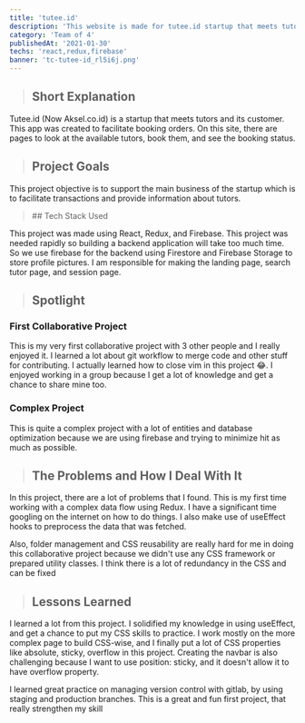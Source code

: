 ```yaml
---
title: 'tutee.id'
description: 'This website is made for tutee.id startup that meets tutors from universities with customers.'
category: 'Team of 4'
publishedAt: '2021-01-30'
techs: 'react,redux,firebase'
banner: 'tc-tutee-id_rl5i6j.png'
---
```


> ## Short Explanation

Tutee.id (Now Aksel.co.id) is a startup that meets tutors and its customer. This app was created to facilitate booking orders. On this site, there are pages to look at the available tutors, book them, and see the booking status.

> ## Project Goals

This project objective is to support the main business of the startup
which is to facilitate transactions and provide information about
tutors.

<blockquote className='with-icons'>
  ## Tech Stack Used
  <div class='not-prose mt-2'>
    <TechIcons techs={['react', 'redux', 'firebase']} />
  </div>
</blockquote>

This project was made using React, Redux, and Firebase. This project
was needed rapidly so building a backend application will take too
much time. So we use firebase for the backend using Firestore and
Firebase Storage to store profile pictures. I am responsible for
making the landing page, search tutor page, and session page.

<SplitImage>
  <Split>
    <CloudinaryImg
      className='!mb-0'
      mdx
      publicId='mstqmarfn/tutee-id/tutee-1_jhx3st'
      alt='tutee-1'
      width={800}
      height={2709}
    />
  </Split>
  <Split>
    <CloudinaryImg
      className='!mb-0'
      mdx
      publicId='mstqmarfn/tutee-id/tutee-2_dvybsa'
      alt='tutee-2'
      width={800}
      height={1001}
    />
    <CloudinaryImg
      mdx
      publicId='mstqmarfn/tutee-id/tutee-3_ikgyzz'
      alt='tutee-3'
      width={800}
      height={1067}
    />
    <CloudinaryImg
      mdx
      publicId='mstqmarfn/tutee-id/tutee-4_wxgcnh'
      alt='tutee-4'
      width={800}
      height={442}
    />
  </Split>
</SplitImage>

<CloudinaryImg
  mdx
  publicId='mstqmarfn/tutee-id/gif1_adhmgj'
  alt='gif1'
  width={640}
  height={355}
/>

<CloudinaryImg
  mdx
  publicId='mstqmarfn/tutee-id/gif2_xnzoel'
  alt='gif2'
  width={640}
  height={355}
/>

> ## Spotlight

### First Collaborative Project

This is my very first collaborative project with 3 other people and I
really enjoyed it. I learned a lot about git workflow to merge code
and other stuff for contributing. I actually learned how to close vim
in this project 😂. I enjoyed working in a group because I get a lot
of knowledge and get a chance to share mine too.

### Complex Project

This is quite a complex project with a lot of entities and database
optimization because we are using firebase and trying to minimize hit
as much as possible.

> ## The Problems and How I Deal With It

In this project, there are a lot of problems that I found. This is my
first time working with a complex data flow using Redux. I have a
significant time googling on the internet on how to do things. I also
make use of useEffect hooks to preprocess the data that was fetched.

Also, folder management and CSS reusability are really hard for me in
doing this collaborative project because we didn't use any CSS
framework or prepared utility classes. I think there is a lot of
redundancy in the CSS and can be fixed

> ## Lessons Learned

I learned a lot from this project. I solidified my knowledge in using
useEffect, and get a chance to put my CSS skills to practice. I work
mostly on the more complex page to build CSS-wise, and I finally put a
lot of CSS properties like absolute, sticky, overflow in this project.
Creating the navbar is also challenging because I want to use
position: sticky, and it doesn't allow it to have overflow property.

I learned great practice on managing version control with gitlab, by
using staging and production branches. This is a great and fun first
project, that really strengthen my skill
